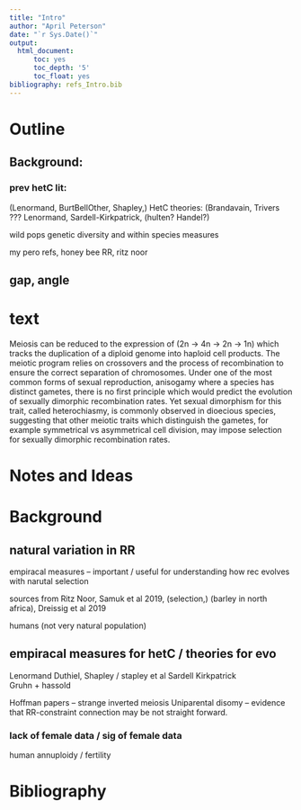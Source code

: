 ```yaml
---
title: "Intro"
author: "April Peterson"
date: "`r Sys.Date()`"
output: 
  html_document:
      toc: yes
      toc_depth: '5'
      toc_float: yes
bibliography: refs_Intro.bib
---
```


# Outline

## Background:

### prev hetC lit:


(Lenormand, BurtBellOther, Shapley,)
HetC theories:   (Brandavain, Trivers ??? Lenormand, Sardell-Kirkpatrick, (hulten? Handel?)

wild pops genetic diversity and within species measures

my pero refs, honey bee RR, ritz noor

## gap, angle


# text

  Meiosis can be reduced to the expression of (2n -> 4n -> 2n -> 1n) which tracks the duplication of a diploid genome into haploid cell products. The meiotic program relies on crossovers and the process of recombination to ensure the correct separation of chromosomes. Under one of the most common forms of sexual reproduction, anisogamy where a species has distinct gametes, there is no first principle which would predict the evolution of sexually dimorphic recombination rates. Yet sexual dimorphism for this trait, called heterochiasmy, is commonly observed in dioecious species, suggesting that other meiotic traits which distinguish the gametes, for example symmetrical vs asymmetrical cell division, may impose selection for sexually dimorphic recombination rates. 


# Notes and Ideas


# Background


## natural variation in RR

empiracal measures -- important / useful for understanding how rec evolves with narutal selection

sources from Ritz Noor,
Samuk et al 2019, (selection,)
(barley in north africa),  Dreissig et al 2019

humans (not very natural population)


## empiracal measures for hetC / theories for evo

Lenormand Duthiel,
Shapley / stapley et al
Sardell Kirkpatrick  
Gruhn + hassold  

Hoffman papers -- strange inverted meiosis
Uniparental disomy
-- evidence that RR-constraint connection may be not straight forward.

### lack of female data / sig of female data

human annuploidy / fertility


# Bibliography
